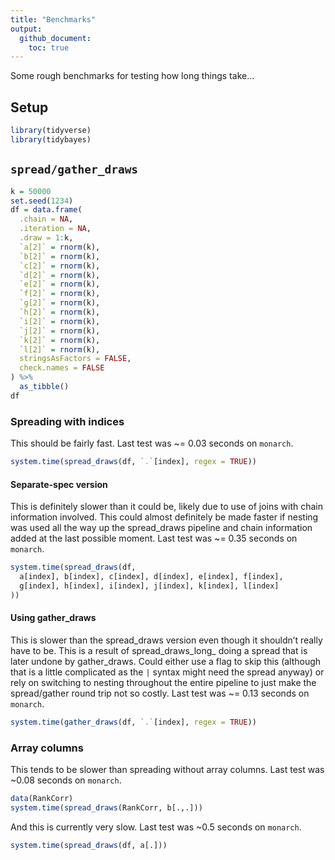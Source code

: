 ```yaml
---
title: "Benchmarks"
output:  
  github_document:
    toc: true
---
```


Some rough benchmarks for testing how long things take...

## Setup

```r
library(tidyverse)
library(tidybayes)
```

## `spread/gather_draws`

```r
k = 50000
set.seed(1234)
df = data.frame(
  .chain = NA,
  .iteration = NA,
  .draw = 1:k,
  `a[2]` = rnorm(k),
  `b[2]` = rnorm(k),
  `c[2]` = rnorm(k),
  `d[2]` = rnorm(k),
  `e[2]` = rnorm(k),
  `f[2]` = rnorm(k),
  `g[2]` = rnorm(k),
  `h[2]` = rnorm(k),
  `i[2]` = rnorm(k),
  `j[2]` = rnorm(k),
  `k[2]` = rnorm(k),
  `l[2]` = rnorm(k),
  stringsAsFactors = FALSE,
  check.names = FALSE
) %>%
  as_tibble()
df
```

### Spreading with indices

This should be fairly fast. Last test was ~= 0.03 seconds on `monarch`.

```r
system.time(spread_draws(df, `.`[index], regex = TRUE))
```

#### Separate-spec version

This is definitely slower than it could be, likely due to use of joins with chain information involved. This could almost
definitely be made faster if nesting was used all the way up the spread_draws pipeline and chain information added
at the last possible moment. Last test was ~= 0.35 seconds on `monarch`.

```r
system.time(spread_draws(df, 
  a[index], b[index], c[index], d[index], e[index], f[index], 
  g[index], h[index], i[index], j[index], k[index], l[index]
))
```

#### Using gather_draws

This is slower than the spread_draws version even though it shouldn't really have to be. This is a result of spread_draws_long_ doing a spread that is later undone by gather_draws. Could either use a flag to skip this (although that is a little complicated as the `|` syntax might need the spread anyway) or rely on switching to nesting throughout the entire pipeline to just make the spread/gather round trip not so costly. Last test was ~= 0.13 seconds on `monarch`.

```r
system.time(gather_draws(df, `.`[index], regex = TRUE))
```


### Array columns

This tends to be slower than spreading without array columns. Last test was ~0.08 seconds on `monarch`.

```r
data(RankCorr)
system.time(spread_draws(RankCorr, b[.,.]))
```

And this is currently very slow. Last test was ~0.5 seconds on `monarch`.

```r
system.time(spread_draws(df, a[.]))
```
